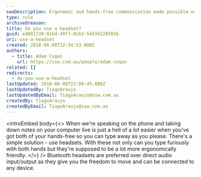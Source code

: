 ```yaml
---
seoDescription: Ergonomic and hands-free communication made possible with Bluetooth headsets.
type: rule
archivedreason:
title: Do you use a headset?
guid: e4881739-016d-49f7-8cb2-54d3d220301b
uri: use-a-headset
created: 2018-06-08T22:54:53.000Z
authors:
  - title: Adam Cogan
    url: https://ssw.com.au/people/adam-cogan
related: []
redirects:
  - do-you-use-a-headset
lastUpdated: 2018-06-08T23:00:45.000Z
lastUpdatedBy: TiagoAraujo
lastUpdatedByEmail: TiagoAraujo@ssw.com.au
createdBy: TiagoAraujo
createdByEmail: TiagoAraujo@ssw.com.au
---
```


<introEmbed
  body={<>
When we're speaking on the phone and taking down notes on your computer live is just a hell of a lot easier when you've got both of your hands-free so you can type away as you please. There's a simple solution - use headsets. With these not only can you type furiously with both hands but they're supposed to be a lot more ergonomically friendly.
  </>}
/>
Bluetooth headsets are preferred over direct audio input/output as they give you the freedom to move and can be connected to any device.
